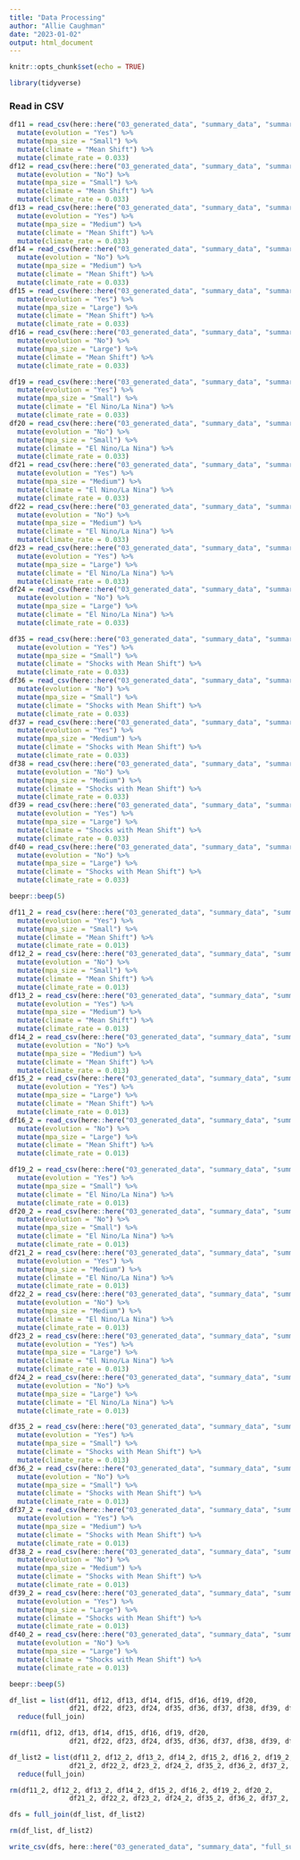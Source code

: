 ```yaml
---
title: "Data Processing"
author: "Allie Caughman"
date: "2023-01-02"
output: html_document
---
```


```r
knitr::opts_chunk$set(echo = TRUE)

library(tidyverse)
```

### Read in CSV

```r
df11 = read_csv(here::here("03_generated_data", "summary_data", "summary_m11.csv")) %>%
  mutate(evolution = "Yes") %>% 
  mutate(mpa_size = "Small") %>% 
  mutate(climate = "Mean Shift") %>% 
  mutate(climate_rate = 0.033)
df12 = read_csv(here::here("03_generated_data", "summary_data", "summary_m12.csv")) %>%
  mutate(evolution = "No") %>% 
  mutate(mpa_size = "Small") %>% 
  mutate(climate = "Mean Shift") %>% 
  mutate(climate_rate = 0.033)
df13 = read_csv(here::here("03_generated_data", "summary_data", "summary_m13.csv")) %>%
  mutate(evolution = "Yes") %>% 
  mutate(mpa_size = "Medium") %>% 
  mutate(climate = "Mean Shift") %>% 
  mutate(climate_rate = 0.033)
df14 = read_csv(here::here("03_generated_data", "summary_data", "summary_m14.csv")) %>%
  mutate(evolution = "No") %>% 
  mutate(mpa_size = "Medium") %>% 
  mutate(climate = "Mean Shift") %>% 
  mutate(climate_rate = 0.033)
df15 = read_csv(here::here("03_generated_data", "summary_data", "summary_m15.csv")) %>%
  mutate(evolution = "Yes") %>% 
  mutate(mpa_size = "Large") %>% 
  mutate(climate = "Mean Shift") %>% 
  mutate(climate_rate = 0.033)
df16 = read_csv(here::here("03_generated_data", "summary_data", "summary_m16.csv")) %>%
  mutate(evolution = "No") %>% 
  mutate(mpa_size = "Large") %>% 
  mutate(climate = "Mean Shift") %>% 
  mutate(climate_rate = 0.033)

df19 = read_csv(here::here("03_generated_data", "summary_data", "summary_m19.csv")) %>%
  mutate(evolution = "Yes") %>% 
  mutate(mpa_size = "Small") %>% 
  mutate(climate = "El Nino/La Nina") %>% 
  mutate(climate_rate = 0.033)
df20 = read_csv(here::here("03_generated_data", "summary_data", "summary_m20.csv")) %>%
  mutate(evolution = "No") %>% 
  mutate(mpa_size = "Small") %>% 
  mutate(climate = "El Nino/La Nina") %>% 
  mutate(climate_rate = 0.033)
df21 = read_csv(here::here("03_generated_data", "summary_data", "summary_m21.csv")) %>%
  mutate(evolution = "Yes") %>% 
  mutate(mpa_size = "Medium") %>% 
  mutate(climate = "El Nino/La Nina") %>% 
  mutate(climate_rate = 0.033)
df22 = read_csv(here::here("03_generated_data", "summary_data", "summary_m22.csv")) %>%
  mutate(evolution = "No") %>% 
  mutate(mpa_size = "Medium") %>% 
  mutate(climate = "El Nino/La Nina") %>% 
  mutate(climate_rate = 0.033)
df23 = read_csv(here::here("03_generated_data", "summary_data", "summary_m23.csv")) %>%
  mutate(evolution = "Yes") %>% 
  mutate(mpa_size = "Large") %>% 
  mutate(climate = "El Nino/La Nina") %>% 
  mutate(climate_rate = 0.033)
df24 = read_csv(here::here("03_generated_data", "summary_data", "summary_m24.csv")) %>%
  mutate(evolution = "No") %>% 
  mutate(mpa_size = "Large") %>% 
  mutate(climate = "El Nino/La Nina") %>% 
  mutate(climate_rate = 0.033)

df35 = read_csv(here::here("03_generated_data", "summary_data", "summary_m35.csv")) %>%
  mutate(evolution = "Yes") %>% 
  mutate(mpa_size = "Small") %>% 
  mutate(climate = "Shocks with Mean Shift") %>% 
  mutate(climate_rate = 0.033)
df36 = read_csv(here::here("03_generated_data", "summary_data", "summary_m36.csv")) %>%
  mutate(evolution = "No") %>% 
  mutate(mpa_size = "Small") %>% 
  mutate(climate = "Shocks with Mean Shift") %>% 
  mutate(climate_rate = 0.033)
df37 = read_csv(here::here("03_generated_data", "summary_data", "summary_m37.csv")) %>%
  mutate(evolution = "Yes") %>% 
  mutate(mpa_size = "Medium") %>% 
  mutate(climate = "Shocks with Mean Shift") %>% 
  mutate(climate_rate = 0.033)
df38 = read_csv(here::here("03_generated_data", "summary_data", "summary_m38.csv")) %>%
  mutate(evolution = "No") %>% 
  mutate(mpa_size = "Medium") %>% 
  mutate(climate = "Shocks with Mean Shift") %>% 
  mutate(climate_rate = 0.033)
df39 = read_csv(here::here("03_generated_data", "summary_data", "summary_m39.csv")) %>%
  mutate(evolution = "Yes") %>% 
  mutate(mpa_size = "Large") %>% 
  mutate(climate = "Shocks with Mean Shift") %>% 
  mutate(climate_rate = 0.033)
df40 = read_csv(here::here("03_generated_data", "summary_data", "summary_m40.csv")) %>%
  mutate(evolution = "No") %>% 
  mutate(mpa_size = "Large") %>% 
  mutate(climate = "Shocks with Mean Shift") %>% 
  mutate(climate_rate = 0.033)

beepr::beep(5)
```

```r
df11_2 = read_csv(here::here("03_generated_data", "summary_data", "summary_m11_2.csv")) %>%
  mutate(evolution = "Yes") %>% 
  mutate(mpa_size = "Small") %>% 
  mutate(climate = "Mean Shift") %>% 
  mutate(climate_rate = 0.013)
df12_2 = read_csv(here::here("03_generated_data", "summary_data", "summary_m12_2.csv")) %>%
  mutate(evolution = "No") %>% 
  mutate(mpa_size = "Small") %>% 
  mutate(climate = "Mean Shift") %>% 
  mutate(climate_rate = 0.013)
df13_2 = read_csv(here::here("03_generated_data", "summary_data", "summary_m13_2.csv")) %>%
  mutate(evolution = "Yes") %>% 
  mutate(mpa_size = "Medium") %>% 
  mutate(climate = "Mean Shift") %>% 
  mutate(climate_rate = 0.013)
df14_2 = read_csv(here::here("03_generated_data", "summary_data", "summary_m14_2.csv")) %>%
  mutate(evolution = "No") %>% 
  mutate(mpa_size = "Medium") %>% 
  mutate(climate = "Mean Shift") %>% 
  mutate(climate_rate = 0.013)
df15_2 = read_csv(here::here("03_generated_data", "summary_data", "summary_m15_2.csv")) %>%
  mutate(evolution = "Yes") %>% 
  mutate(mpa_size = "Large") %>% 
  mutate(climate = "Mean Shift") %>% 
  mutate(climate_rate = 0.013)
df16_2 = read_csv(here::here("03_generated_data", "summary_data", "summary_m16_2.csv")) %>%
  mutate(evolution = "No") %>% 
  mutate(mpa_size = "Large") %>% 
  mutate(climate = "Mean Shift") %>% 
  mutate(climate_rate = 0.013)

df19_2 = read_csv(here::here("03_generated_data", "summary_data", "summary_m19_2.csv")) %>%
  mutate(evolution = "Yes") %>% 
  mutate(mpa_size = "Small") %>% 
  mutate(climate = "El Nino/La Nina") %>% 
  mutate(climate_rate = 0.013)
df20_2 = read_csv(here::here("03_generated_data", "summary_data", "summary_m20_2.csv")) %>%
  mutate(evolution = "No") %>% 
  mutate(mpa_size = "Small") %>% 
  mutate(climate = "El Nino/La Nina") %>% 
  mutate(climate_rate = 0.013)
df21_2 = read_csv(here::here("03_generated_data", "summary_data", "summary_m21_2.csv")) %>%
  mutate(evolution = "Yes") %>% 
  mutate(mpa_size = "Medium") %>% 
  mutate(climate = "El Nino/La Nina") %>% 
  mutate(climate_rate = 0.013)
df22_2 = read_csv(here::here("03_generated_data", "summary_data", "summary_m22_2.csv")) %>%
  mutate(evolution = "No") %>% 
  mutate(mpa_size = "Medium") %>% 
  mutate(climate = "El Nino/La Nina") %>% 
  mutate(climate_rate = 0.013)
df23_2 = read_csv(here::here("03_generated_data", "summary_data", "summary_m23_2.csv")) %>%
  mutate(evolution = "Yes") %>% 
  mutate(mpa_size = "Large") %>% 
  mutate(climate = "El Nino/La Nina") %>% 
  mutate(climate_rate = 0.013)
df24_2 = read_csv(here::here("03_generated_data", "summary_data", "summary_m24_2.csv")) %>%
  mutate(evolution = "No") %>% 
  mutate(mpa_size = "Large") %>% 
  mutate(climate = "El Nino/La Nina") %>% 
  mutate(climate_rate = 0.013)

df35_2 = read_csv(here::here("03_generated_data", "summary_data", "summary_m35_2.csv")) %>%
  mutate(evolution = "Yes") %>% 
  mutate(mpa_size = "Small") %>% 
  mutate(climate = "Shocks with Mean Shift") %>% 
  mutate(climate_rate = 0.013)
df36_2 = read_csv(here::here("03_generated_data", "summary_data", "summary_m36_2.csv")) %>%
  mutate(evolution = "No") %>% 
  mutate(mpa_size = "Small") %>% 
  mutate(climate = "Shocks with Mean Shift") %>% 
  mutate(climate_rate = 0.013)
df37_2 = read_csv(here::here("03_generated_data", "summary_data", "summary_m37_2.csv")) %>%
  mutate(evolution = "Yes") %>% 
  mutate(mpa_size = "Medium") %>% 
  mutate(climate = "Shocks with Mean Shift") %>% 
  mutate(climate_rate = 0.013)
df38_2 = read_csv(here::here("03_generated_data", "summary_data", "summary_m38_2.csv")) %>%
  mutate(evolution = "No") %>% 
  mutate(mpa_size = "Medium") %>% 
  mutate(climate = "Shocks with Mean Shift") %>% 
  mutate(climate_rate = 0.013)
df39_2 = read_csv(here::here("03_generated_data", "summary_data", "summary_m39_2.csv")) %>%
  mutate(evolution = "Yes") %>% 
  mutate(mpa_size = "Large") %>% 
  mutate(climate = "Shocks with Mean Shift") %>% 
  mutate(climate_rate = 0.013)
df40_2 = read_csv(here::here("03_generated_data", "summary_data", "summary_m40_2.csv")) %>%
  mutate(evolution = "No") %>% 
  mutate(mpa_size = "Large") %>% 
  mutate(climate = "Shocks with Mean Shift") %>% 
  mutate(climate_rate = 0.013)

beepr::beep(5)
```

```r
df_list = list(df11, df12, df13, df14, df15, df16, df19, df20, 
               df21, df22, df23, df24, df35, df36, df37, df38, df39, df40) %>% 
  reduce(full_join)

rm(df11, df12, df13, df14, df15, df16, df19, df20, 
               df21, df22, df23, df24, df35, df36, df37, df38, df39, df40)

df_list2 = list(df11_2, df12_2, df13_2, df14_2, df15_2, df16_2, df19_2, df20_2, 
               df21_2, df22_2, df23_2, df24_2, df35_2, df36_2, df37_2, df38_2, df39_2, df40_2) %>% 
  reduce(full_join)

rm(df11_2, df12_2, df13_2, df14_2, df15_2, df16_2, df19_2, df20_2, 
               df21_2, df22_2, df23_2, df24_2, df35_2, df36_2, df37_2, df38_2, df39_2, df40_2)

dfs = full_join(df_list, df_list2)

rm(df_list, df_list2)

write_csv(dfs, here::here("03_generated_data", "summary_data", "full_sum_climate_rate.csv"))
```


